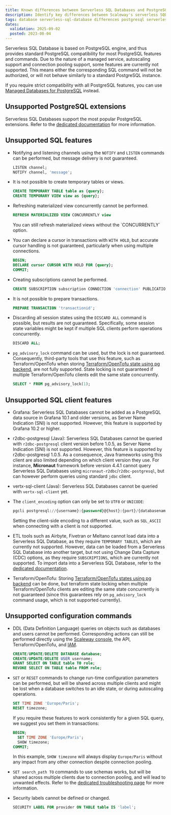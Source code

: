 ```yaml
---
title: Known differences between Serverless SQL Databases and PostgreSQL
description: Identify key differences between Scaleway's serverless SQL databases and traditional SQL setups.
tags: database serverless-sql-database differences postgresql serverless
dates:
  validation: 2025-09-02
  posted: 2023-08-04
---
```


Serverless SQL Database is based on PostgreSQL engine, and thus provides standard PostgreSQL compatibility for most PostgreSQL features and commands. Due to the nature of a managed service, autoscaling support and connection pooling support, some features are currently not supported. This means either the corresponding SQL command will not be authorized, or will not behave similarly to a standard PostgreSQL instance.

If you require strict compatibility with all PostgreSQL features, you can use [Managed Databases for PostgreSQL](/managed-databases-for-postgresql-and-mysql/quickstart/) instead.

## Unsupported PostgreSQL extensions

Serverless SQL Databases support the most popular PostgreSQL extensions. Refer to the [dedicated documentation](/serverless-sql-databases/reference-content/supported-postgresql-extensions/) for more information. 

## Unsupported SQL features

- Notifying and listening channels using the `NOTIFY` and `LISTEN` commands can be performed, but message delivery is not guaranteed.

    ```sql
    LISTEN channel;
    NOTIFY channel, 'message';
    ```

- It is not possible to create temporary tables or views.

    ```sql
    CREATE TEMPORARY TABLE table as {query};
    CREATE TEMPORARY VIEW view as {query};
    ```

- Refreshing materialized view concurrently cannot be performed.

    ```sql
    REFRESH MATERIALIZED VIEW CONCURRENTLY view
    ```

    <Message type="note">
    You can still refresh materialized views without the `CONCURRENTLY` option.
    </Message>

- You can declare a cursor in transactions with `WITH HOLD`, but accurate cursor handling is not guaranteed, particularly when using multiple connections.

    ```sql
    BEGIN;
    DECLARE cursor CURSOR WITH HOLD FOR {query};
    COMMIT;
    ```

- Creating subscriptions cannot be performed.

    ```sql
    CREATE SUBSCRIPTION subscription CONNECTION 'connection' PUBLICATION publication;
    ```

- It is not possible to prepare transactions.

    ```sql
    PREPARE TRANSACTION 'transactionid';
    ```

- Discarding all session states using the `DISCARD ALL` command is possible, but results are not guaranteed. Specifically, some session state variables might be kept if multiple SQL clients perform operations concurrently.

    ```sql
    DISCARD ALL;
    ```

- `pg_advisory_lock` command can be used, but the lock is not guaranteed. Consequently, third-party tools that use this feature, such as Terraform/OpenTofu when storing [Terraform/OpenTofu state using pg backend](https://developer.hashicorp.com/terraform/language/settings/backends/pg), are not fully supported. State locking is not guaranteed if multiple Terraform/OpenTofu clients edit the same state concurrently.

    ```sql
    SELECT * FROM pg_advisory_lock(1);
    ```

## Unsupported SQL client features

- Grafana: Serverless SQL Databases cannot be added as a PostgreSQL data source in Grafana 10.1 and older versions, as Server Name Indication (SNI) is not supported. However, this feature is supported by Grafana 10.2 or higher.

- r2dbc-postgresql (Java): Serverless SQL Databases cannot be queried with `r2dbc-postgresql` client version before 1.0.5, as Server Name Indication (SNI) is not supported. However, this feature is supported by r2dbc-postgresql 1.0.5. As a consequence, Java frameworks using this client are also limited depending on which client version they use. For instance, **Micronaut** framework before version 4.4.1 cannot query Serverless SQL Databases using `micronaut-r2dbc`/`r2dbc-postgresql`, but can however perform queries using standard `jdbc` client.

- vertx-sql-client (Java): Serverless SQL Databases cannot be queried with `vertx-sql-client` yet.

- The `client_encoding` option can only be set to `UTF8` or `UNICODE`:
    ```sql
    pgcli postgresql://{username}:{password}@{host}:{port}/{databasename}?client_encoding=UTF8|UNICODE
    ```
    Setting the client-side encoding to a different value, such as `SQL_ASCII` when connecting with a client is not supported.

- ETL tools such as Airbyte, Fivetran or Meltano cannot load data into a Serverless SQL Database, as they require `TEMPORARY TABLES`, which are currently not supported. However, data can be loaded from a Serverless SQL Database into another target, but not using Change Data Capture (CDC) options, as they require `SUBSCRIPTIONS`, which are currently not supported. To import data into a Serverless SQL Database, refer to the [dedicated documentation](/serverless-sql-databases/api-cli/import-data-to-serverless-sql-databases/).

- Terraform/OpenTofu: Storing [Terraform/OpenTofu states using pg backend](https://developer.hashicorp.com/terraform/language/settings/backends/pg) can be done, but terraform state locking when multiple Terraform/OpenTofu clients are editing the same state concurrently is not guaranteed (since this guarantees rely on `pg_advisory_lock` command usage, which is not supported currently).

## Unsupported configuration commands

- DDL (Data Definition Language) queries on objects such as databases and users cannot be performed. Corresponding actions can still be performed directly using the [Scaleway console](https://console.scaleway.com/), the API, Terraform/OpenTofu, and [IAM](https://console.scaleway.com/iam/users).

    ```sql
    CREATE/UPDATE/DELETE DATABASE database;
    CREATE/UPDATE/DELETE USER username;
    GRANT SELECT ON TABLE table TO role;
    REVOKE SELECT ON TABLE table FROM role;
    ```

- `SET` or `RESET` commands to change run-time configuration parameters can be performed, but will be shared across multiple clients and might be lost when a database switches to an idle state, or during autoscaling operations.

    ```sql
    SET TIME ZONE 'Europe/Paris';
    RESET timezone;
    ```
    If you require these features to work consistently for a given SQL query, we suggest you set them in transactions:
    ```sql
    BEGIN;
      SET TIME ZONE 'Europe/Paris';
      SHOW timezone;
    COMMIT;
    ```
    In this example, `SHOW timezone` will always display `Europe/Paris` without any impact from any other connection despite connection pooling.

- `SET search_path TO` commands to use schemas works, but will be shared across multiple clients due to connection pooling, and will lead to unwanted effects. Refer to the [dedicated troubleshooting page](/serverless-sql-databases/troubleshooting/search-path-schema-errors/) for more information.

- Security labels cannot be defined or changed.

    ```sql
    SECURITY LABEL FOR provider ON TABLE table IS 'label';
    ```
